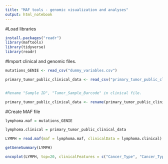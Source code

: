 ```yaml
---
title: "MAF tools - genomic visualization and analyses"
output: html_notebook
---
```


#Load libraries
```r
install.packages("readr")
library(maftools)
library(tidyverse)
library(readr)
```
#Import clinical and genomic files.
```r
mutations_GENIE <- read_csv("dummy_variables.csv")

primary_tumor_public_clinical_data <- read_csv("primary_tumor_public_clinical_data_UPDATED.csv")


#Rename "Sample ID", "Tumor_Sample_Barcode" in clinical file.

primary_tumor_public_clinical_data <- rename(primary_tumor_public_clinical_data, c("Tumor_Sample_Barcode"="Sample ID"))

```

#Create MAF file

```r


lymphoma.maf = mutations_GENIE

lymphoma.clinical = primary_tumor_public_clinical_data

LYMPH = read.maf(maf = lymphoma.maf, clinicalData = lymphoma.clinical)
```
```r
getGeneSummary(LYMPH)
```


```r
oncoplot(LYMPH, top=20, clinicalFeatures = c("Cancer_Type", "Cancer_Type_Detailed", "Sex"))
```
